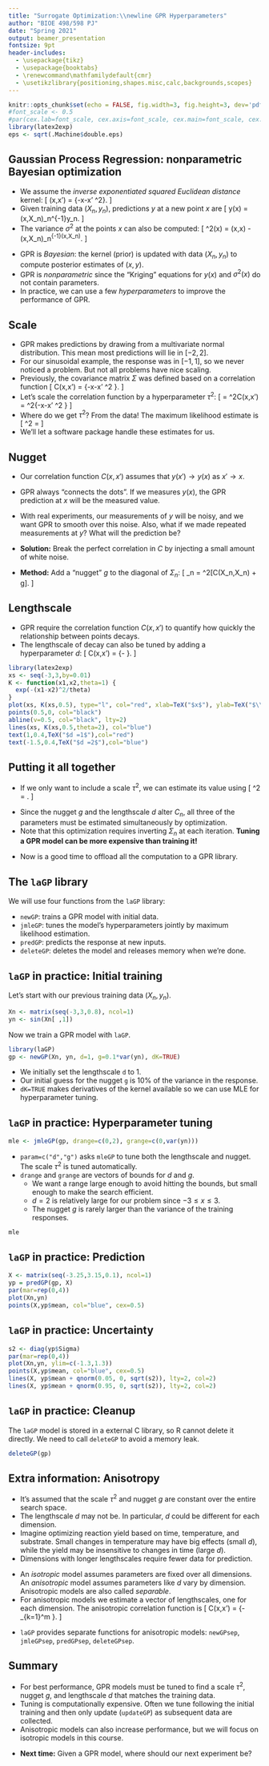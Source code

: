 ```yaml
---
title: "Surrogate Optimization:\\newline GPR Hyperparameters"
author: "BIOE 498/598 PJ"
date: "Spring 2021"
output: beamer_presentation
fontsize: 9pt
header-includes: 
  - \usepackage{tikz}
  - \usepackage{booktabs}
  - \renewcommand\mathfamilydefault{cmr}
  - \usetikzlibrary{positioning,shapes.misc,calc,backgrounds,scopes} 
---
```


```r
knitr::opts_chunk$set(echo = FALSE, fig.width=3, fig.height=3, dev='pdf', fig.align = 'center')
#font_scale <- 0.5
#par(cex.lab=font_scale, cex.axis=font_scale, cex.main=font_scale, cex.sub=font_scale)
library(latex2exp)
eps <- sqrt(.Machine$double.eps) 
```

## Gaussian Process Regression: nonparametric Bayesian optimization

- We assume the *inverse exponentiated squared Euclidean distance* kernel:
  \[ \Sigma(x,x') = \exp\{-\lVert x-x' \rVert^2\}. \]
- Given training data $(X_n,y_n)$, predictions $y$ at a new point $x$ are 
\[ y(x) = \Sigma(x,X_n)\Sigma_n^{-1}y_n. \]
- The variance $\sigma^2$ at the points $x$ can also be computed:
\[ \sigma^2(x) = \Sigma(x,x) - \Sigma(x,X_n)\Sigma_n^{-1}\Sigma(x,X_n)^\top. \]

\pause
- GPR is *Bayesian*: the kernel (prior) is updated with data $(X_n,y_n)$ to compute posterior estimates of $(x,y)$.
- GPR is *nonparametric* since the "Kriging" equations for $y(x)$ and $\sigma^2(x)$ do not contain parameters.
\pause
- In practice, we can use a few *hyperparameters* to improve the performance of GPR.

## Scale

- GPR makes predictions by drawing from a multivariate normal distribution. This mean most predictions will lie in $[-2,2]$.
- For our sinusoidal example, the response was in $[-1,1]$, so we never noticed a problem. But not all problems have nice scaling.
\pause
- Previously, the covariance matrix $\Sigma$ was defined based on a correlation function
\[ C(x,x') = \exp\{-\lVert x-x' \rVert^2 \}. \]
- Let's scale the correlation function by a hyperparameter $\tau^2$:
\[ \Sigma = \tau^2C(x,x') = \tau^2\exp\{-\lVert x-x' \rVert^2 \} \]
\pause
- Where do we get $\tau^2$? From the data! The maximum likelihood estimate is
\[ \hat{\tau}^2 = \frac{y_n^\top C_n^{-1}y_n}{n} \]
- We'll let a software package handle these estimates for us.

## Nugget

- Our correlation function $C(x,x')$ assumes that $y(x')\rightarrow y(x)$ as $x'\rightarrow x$. 
- GPR always "connects the dots". If we measures $y(x)$, the GPR prediction at $x$ will be the measured value.
- With real experiments, our measurements of $y$ will be noisy, and we want GPR to smooth over this noise. Also, what if we made repeated measurements at $y$? What will the prediction be?

- **Solution:** Break the perfect correlation in $C$ by injecting a small amount of white noise.
- **Method:** Add a "nugget" $g$ to the diagonal of $\Sigma_n$:
\[ \Sigma_n = \tau^2[C(X_n,X_n) + g\mathbb{I}]. \]

## Lengthscale

- GPR require the correlation function $C(x,x')$ to quantify how quickly the relationship between points decays.
- The lengthscale of decay can also be tuned by adding a hyperparameter $d$:
\[ C(x,x') = \exp\left\{-\frac{\lVert x-x' \rVert^2}{d} \right\}. \]
```r
library(latex2exp)
xs <- seq(-3,3,by=0.01)
K <- function(x1,x2,theta=1) {
  exp(-(x1-x2)^2/theta)
}
plot(xs, K(xs,0.5), type="l", col="red", xlab=TeX("$x$"), ylab=TeX("$\\C(x,x')$"))
points(0.5,0, col="black")
abline(v=0.5, col="black", lty=2)
lines(xs, K(xs,0.5,theta=2), col="blue")
text(1,0.4,TeX("$d =1$"),col="red")
text(-1.5,0.4,TeX("$d =2$"),col="blue")
```

## Putting it all together

- If we only want to include a scale $\tau^2$, we can estimate its value using
\[ \hat{\tau}^2 = \frac{y_n^\top C_n^{-1}y_n}{n}. \]

\pause
- Since the nugget $g$ and the lengthscale $d$ alter $C_n$, all three of the parameters must be estimated simultaneously by optimization.
- Note that this optimization requires inverting $\Sigma_n$ at each iteration. **Tuning a GPR model can be more expensive than training it!**

\pause
- Now is a good time to offload all the computation to a GPR library.

## The `laGP` library

We will use four functions from the `laGP` library:

- `newGP`: trains a GPR model with initial data.
- `jmleGP`: tunes the model's hyperparameters jointly by maximum likelihood estimation.
- `predGP`: predicts the response at new inputs.
- `deleteGP`: deletes the model and releases memory when we're done.

## `laGP` in practice: Initial training

Let's start with our previous training data $(X_n,y_n)$.
\footnotesize
```r
Xn <- matrix(seq(-3,3,0.8), ncol=1)
yn <- sin(Xn[ ,1])
```
\normalsize
\pause
\bigskip
Now we train a GPR model with `laGP`.
\footnotesize
```r
library(laGP)
gp <- newGP(Xn, yn, d=1, g=0.1*var(yn), dK=TRUE)
```
\normalsize

- We initially set the lengthscale `d` to 1.
- Our initial guess for the nugget `g` is 10\% of the variance in the response.
- `dK=TRUE` makes derivatives of the kernel available so we can use MLE for hyperparameter tuning.

## `laGP` in practice: Hyperparameter tuning

\footnotesize
```r
mle <- jmleGP(gp, drange=c(0,2), grange=c(0,var(yn)))
```
\normalsize

- `param=c("d","g")` asks `mleGP` to tune both the lengthscale and nugget. The scale $\tau^2$ is tuned automatically.
- `drange` and `grange` are vectors of bounds for $d$ and $g$.
  - We want a range large enough to avoid hitting the bounds, but small enough to make the search efficient.
  - $d=2$ is relatively large for our problem since $-3 \le x \le 3$.
  - The nugget $g$ is rarely larger than the variance of the training responses.

\bigskip
\pause
\footnotesize
```r
mle
```


## `laGP` in practice: Prediction

\footnotesize
```r
X <- matrix(seq(-3.25,3.15,0.1), ncol=1)
yp = predGP(gp, X)
par(mar=rep(0,4))
plot(Xn,yn)
points(X,yp$mean, col="blue", cex=0.5)
```
## `laGP` in practice: Uncertainty

\footnotesize
```r
s2 <- diag(yp$Sigma)
par(mar=rep(0,4))
plot(Xn,yn, ylim=c(-1.3,1.3))
points(X,yp$mean, col="blue", cex=0.5)
lines(X, yp$mean + qnorm(0.05, 0, sqrt(s2)), lty=2, col=2)
lines(X, yp$mean + qnorm(0.95, 0, sqrt(s2)), lty=2, col=2)
```

## `laGP` in practice: Cleanup

The `laGP` model is stored in a external C library, so R cannot delete it directly. We need to call `deleteGP` to avoid a memory leak.

\footnotesize
```r
deleteGP(gp)
```

## Extra information: Anisotropy

- It's assumed that the scale $\tau^2$ and nugget $g$ are constant over the entire search space. 
- The lengthscale $d$ may not be. In particular, $d$ could be different for each dimension.
- Imagine optimizing reaction yield based on time, temperature, and substrate. Small changes in temperature may have big effects (small $d$), while the yield may be insensitive to changes in time (large $d$).
- Dimensions with longer lengthscales require fewer data for prediction.

\pause
- An *isotropic* model assumes parameters are fixed over all dimensions. An *anisotropic* model assumes parameters like $d$ vary by dimension. Anisotropic models are also called *separable*.
- For anisotropic models we estimate a vector of lengthscales, one for each dimension. The anisotropic correlation function is
\[ C(x,x') = \exp\left\{- \sum_{k=1}^m\frac{(x_k-x_k')^2}{d_k} \right\}. \]

\pause
- `laGP` provides separate functions for anisotropic models: `newGPsep`, `jmleGPsep`, `predGPsep`, `deleteGPsep`.

## Summary

- For best performance, GPR models must be tuned to find a scale $\tau^2$, nugget $g$, and lengthscale $d$ that matches the training data.
- Tuning is computationally expensive. Often we tune following the initial training and then only update (`updateGP`) as subsequent data are collected.
- Anisotropic models can also increase performance, but we will focus on isotropic models in this course.

\pause
- **Next time:** Given a GPR model, where should our next experiment be?
